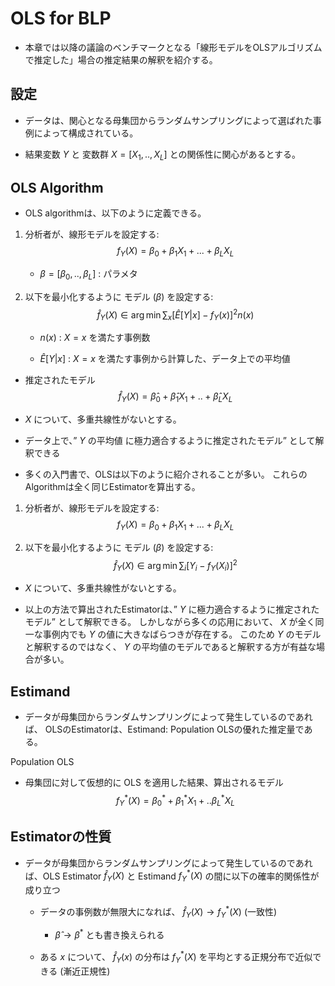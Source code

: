 # OLS for BLP {#sec-OLS4BLP}

- 本章では以降の議論のベンチマークとなる「線形モデルをOLSアルゴリズムで推定した」場合の推定結果の解釈を紹介する。

## 設定

- データは、関心となる母集団からランダムサンプリングによって選ばれた事例によって構成されている。

- 結果変数 $Y$ と 変数群 $X=[X_1,..,X_L]$ との関係性に関心があるとする。

## OLS Algorithm

- OLS algorithmは、以下のように定義できる。

::: {.callout-important}
1. 分析者が、線形モデルを設定する: $$f_Y(X)=\beta_0 + \beta_1X_1 + ... + \beta_L X_L$$

    - $\beta = [\beta_0,..,\beta_L]$ : パラメタ

2. 以下を最小化するように モデル $(\beta)$ を設定する: $$\hat{f}_Y(X)\in\arg\min\sum_x [\hat{E}[Y|x] - f_Y(x)]^2n(x)$$

    - $n(x)$ : $X=x$ を満たす事例数
    
    - $\hat{E}[Y|x]$ : $X=x$ を満たす事例から計算した、データ上での平均値

- 推定されたモデル $$\hat{f}_Y(X)=\hat\beta_0 + \hat\beta_1X_1 + .. + \hat\beta_LX_L$$

- $X$ について、多重共線性がないとする。
:::

- データ上で、" $Y$ の平均値 に極力適合するように推定されたモデル" として解釈できる


- 多くの入門書で、OLSは以下のように紹介されることが多い。
これらのAlgorithmは全く同じEstimatorを算出する。

::: {.callout-note}
1. 分析者が、線形モデルを設定する: $$f_Y(X)=\beta_0 + \beta_1X_1 + ... + \beta_L X_L$$

2. 以下を最小化するように モデル $(\beta)$ を設定する: $$\hat{f}_Y(X)\in\arg\min\sum_i [Y_i - f_Y(X_i)]^2$$

- $X$ について、多重共線性がないとする。
:::

- 以上の方法で算出されたEstimatorは、" $Y$ に極力適合するように推定されたモデル" として解釈できる。
しかしながら多くの応用において、 $X$ が全く同一な事例内でも $Y$ の値に大きなばらつきが存在する。
このため $Y$ のモデルと解釈するのではなく、 $Y$ の平均値のモデルであると解釈する方が有益な場合が多い。

## Estimand

- データが母集団からランダムサンプリングによって発生しているのであれば、 OLSのEstimatorは、Estimand: Population OLSの優れた推定量である。

::: {.callout-important}
Population OLS

- 母集団に対して仮想的に OLS を適用した結果、算出されるモデル $$f^*_Y(X)=\beta_0^* + \beta_1^*X_1+..\beta_L^*X_L$$
:::

## Estimatorの性質

- データが母集団からランダムサンプリングによって発生しているのであれば、OLS Estimator $\hat f_Y(X)$ と Estimand $f^*_Y(X)$ の間に以下の確率的関係性が成り立つ

    - データの事例数が無限大になれば、 $\hat f_Y(X)\rightarrow f^*_Y(X)$ (一致性)
    
        - $\hat\beta\rightarrow \beta^*$ とも書き換えられる
        
    - ある $x$ について、 $\hat f_Y(x)$ の分布は $f^*_Y(X)$ を平均とする正規分布で近似できる (漸近正規性)



